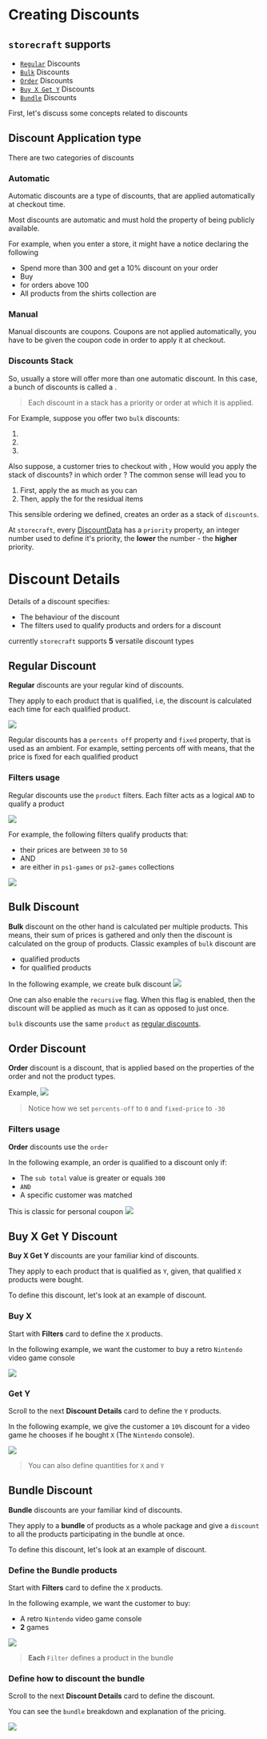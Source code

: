 # Creating Discounts

`storecraft` supports
-
- [`Regular`](#regular-discount) Discounts
- [`Bulk`](#bulk-discount) Discounts
- [`Order`](#order-discount) Discounts
- [`Buy X Get Y`](#buy-x-get-y-discount) Discounts
- [`Bundle`](#bundle-discount) Discounts

First, let's discuss some concepts related to discounts

## Discount Application type

There are two categories of discounts

### Automatic

Automatic discounts are a type of discounts, that are applied automatically at checkout time.

Most discounts are automatic and must hold the property of being publicly available.

For example, when you enter a store, it might have a notice declaring the following
- Spend more than 300 and get a 10% discount on your order
- Buy <Pink children='3 for 100'/>
- <Purple children='Free shipping'/> for orders above 100
- All products from the shirts collection are <Lime children='5% off'/>

### Manual 

Manual discounts are coupons. Coupons are not applied automatically, you have to be given
the coupon code in order to apply it at checkout.

### Discounts Stack

So, usually a store will offer more than one automatic discount. In this case, a bunch
of discounts is called a <Lime children='discount stack' />.

> Each discount in a stack has a priority or order at which it is applied.

For Example, suppose you offer two `bulk` discounts:
1. <Lime c='1 hat for 70' />
2. <Purple c='2 hats for 120' />
3. <Pink c='3 hats for 100' />

Also suppose, a customer tries to checkout with <Purple children='8 hats'/>, How would
you apply the stack of discounts? in which order ? The common sense will lead you to
1. First, apply the <Lime children='3 hats for 100' /> as much as you can
2. Then, apply the <Purple children='2 hats for 120' /> for the residual items

This sensible ordering we defined, creates an order as a stack of `discounts`.

At `storecraft`, every [DiscountData](schema/definitions#DiscountData) has a `priority` property,
an integer number used to define it's priority, the **lower** the number - the **higher** priority.

# Discount Details

Details of a discount specifies:
- The behaviour of the discount
- The filters used to qualify products and orders for a discount

currently `storecraft` supports **5** versatile discount types

## Regular Discount

**Regular** discounts are your regular <Pink c='5% OFF shirts' /> kind of discounts.

They apply to each product that is qualified, i.e, the discount is calculated each time
for each qualified product.

<Image src='/docs/main/admin-discounts-1.webp' className='w-full sm:w-3/4 mx-auto  mt-5'  />

Regular discounts has a `percents off` property and `fixed` property, that is used
as an ambient. For example, setting <Lime c='100%'/> percents off with <Purple c='fixed=15'/> means, that the
price is fixed for each qualified product

### Filters usage
Regular discounts use the `product` filters. Each filter acts as a logical `AND` to qualify
a product

<Image src='/docs/main/admin-discounts-3.webp' className='w-full sm:w-3/4 mx-auto  mt-5'  />

For example, the following filters qualify products that:
- their prices are between `30` to `50`
- AND
- are either in `ps1-games` or `ps2-games` collections

<Image src='/docs/main/admin-discounts-5.webp' className='w-full sm:w-3/4 mx-auto  mt-5'  />

## Bulk Discount
**Bulk** discount on the other hand is calculated per multiple products. This means, their
sum of prices is gathered and only then the discount is calculated on the group of products.
Classic examples of `bulk` discount are 

- <Lime c='10% OFF for 3'/> qualified products
- <Purple c='3 FOR 100'/> for qualified products

In the following example, we create <Purple c='3 FOR 100'/> bulk discount
<Image src='/docs/main/admin-discounts-2.webp' className='w-full sm:w-3/4 mx-auto  mt-5'  />

One can also enable the `recursive` flag. When this flag is enabled, then the discount
will be applied as much as it can as opposed to just once.

`bulk` discounts use the same `product` <Lime c='filters' /> as [regular discounts](#regular-discount). 

## Order Discount
**Order** discount is a discount, that is applied based on the properties of the order
and not the product types.

Example, <Pink c='Orders Above 200$ give 30$ OFF' />
<Image src='/docs/main/admin-discounts-order-1.webp' className='w-full sm:w-3/4 mx-auto  mt-5'  />

> Notice how we set `percents-off` to `0` and `fixed-price` to `-30`

### Filters usage
**Order** discounts use the `order` <Pink c='filters' />

In the following example, an order is qualified to a discount only if:
- The `sub total` value is greater or equals `300`
- `AND`
- A specific customer was matched

This is classic for personal coupon
<Image src='/docs/main/admin-discounts-order-2.webp' className='w-full sm:w-3/4 mx-auto  mt-5'  />

## Buy X Get Y Discount

**Buy X Get Y** discounts are your familiar <Pink c='Buy 3 Shirts, Get 5% OFF pants' /> kind of discounts.

They apply to each product that is qualified as `Y`, given, that qualified `X` products were bought.

To define this discount, let's look at an example of <Lime c='Buy Nintendo console -> Get a video game for 10% OFF'/>
discount.

### Buy X
Start with **Filters** card to define the `X` products.

In the following example, we want the customer to buy a retro `Nintendo` video game console

<Image src='/docs/main/admin-discounts-buyxgety-1.webp' className='w-full sm:w-3/4 mx-auto  mt-5'  />

### Get Y
Scroll to the next **Discount Details** card to define the `Y` products.

In the following example, we give the customer a `10%` discount for a video game he chooses if he bought `X` 
(The `Nintendo` console).

<Image src='/docs/main/admin-discounts-buyxgety-2.webp' className='w-full sm:w-3/4 mx-auto  mt-5'  />

> You can also define quantities for `X` and `Y`

## Bundle Discount

**Bundle** discounts are your familiar <Pink c='Buy a Laptop + Headset at Discount' /> kind of discounts.

They apply to a **bundle** of products as a whole package and give a `discount` to all the products
participating in the bundle at once.

To define this discount, let's look at an example of <Lime c='Buy a bundle Nintendo console + 2 video games at 10% OFF'/>
discount.

### Define the Bundle products

Start with **Filters** card to define the `X` products.

In the following example, we want the customer to buy:
- A retro `Nintendo` video game console 
- **2** games

<Image src='/docs/main/admin-discounts-bundle-1.webp' className='w-full sm:w-3/4 mx-auto mt-5'  />

> **Each** `Filter` defines a product in the bundle

### Define how to discount the bundle

Scroll to the next **Discount Details** card to define the discount.

You can see the `bundle` breakdown and explanation of the pricing.

<Image src='/docs/main/admin-discounts-bundle-2.webp' className='w-full sm:w-3/4 mx-auto mt-5'  />


